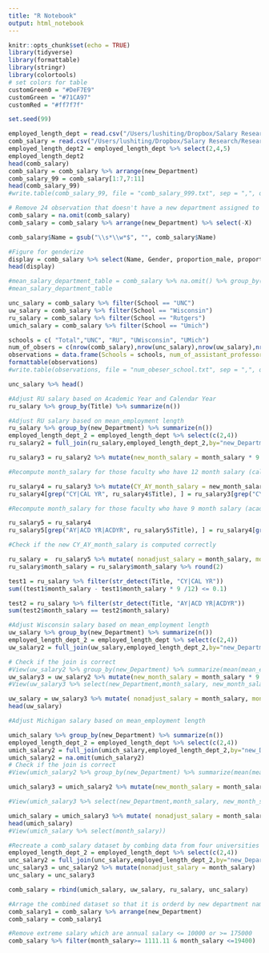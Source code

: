 ```yaml
---
title: "R Notebook"
output: html_notebook
---
```


```r
knitr::opts_chunk$set(echo = TRUE)
library(tidyverse)
library(formattable)
library(stringr)
library(colortools)
# set colors for table
customGreen0 = "#DeF7E9"
customGreen = "#71CA97"
customRed = "#ff7f7f"

set.seed(99)

```

```r
employed_length_dept = read.csv("/Users/lushiting/Dropbox/Salary Research/Research/Research_Salary_Database/employed_length_dept.csv")
comb_salary = read.csv("/Users/lushiting/Dropbox/Salary Research/Research/Research_Salary_Database/6_combined_salary_genderize_dept_4U.csv")
employed_length_dept2 = employed_length_dept %>% select(2,4,5)
employed_length_dept2
head(comb_salary)
comb_salary = comb_salary %>% arrange(new_Department)
comb_salary_99 = comb_salary[1:7,7:11]
head(comb_salary_99)
#write.table(comb_salary_99, file = "comb_salary_999.txt", sep = ",", quote = FALSE, row.names = F)

```

```r
# Remove 24 observation that doesn't have a new department assigned to 
comb_salary = na.omit(comb_salary) 
comb_salary = comb_salary %>% arrange(new_Department) %>% select(-X)

comb_salary$Name = gsub("\\s*\\w*$", "", comb_salary$Name)

#Figure for genderize
display = comb_salary %>% select(Name, Gender, proportion_male, proportion_female)
head(display)
```
```r
#mean_salary_department_table = comb_salary %>% na.omit() %>% group_by(new_Department) %>% summarize(mean_salary = sprintf("%0.0f",mean(month_salary)), n())
#mean_salary_department_table
```

```r
unc_salary = comb_salary %>% filter(School == "UNC")
uw_salary = comb_salary %>% filter(School == "Wisconsin")
ru_salary = comb_salary %>% filter(School == "Rutgers")
umich_salary = comb_salary %>% filter(School == "Umich")

schools = c( "Total","UNC", "RU", "UWisconsin", "UMich")
num_of_obsers = c(nrow(comb_salary),nrow(unc_salary),nrow(uw_salary),nrow(ru_salary),nrow(umich_salary))
observations = data.frame(Schools = schools, num_of_assistant_professor = num_of_obsers)
formattable(observations)
#write.table(observations, file = "num_obeser_school.txt", sep = ",", quote = FALSE, row.names = F)

unc_salary %>% head()
```

```r
#Adjust RU salary based on Academic Year and Calendar Year
ru_salary %>% group_by(Title) %>% summarize(n())

#Adjust RU salary based on mean_employment length
ru_salary %>% group_by(new_Department) %>% summarize(n())
employed_length_dept_2 = employed_length_dept %>% select(c(2,4))
ru_salary2 = full_join(ru_salary,employed_length_dept_2,by="new_Department")

ru_salary3 = ru_salary2 %>% mutate(new_month_salary = month_salary * 9 / mean_employed_length)

#Recompute month_salary for those faculty who have 12 month salary (calendar year)

ru_salary4 = ru_salary3 %>% mutate(CY_AY_month_salary = new_month_salary)
ru_salary4[grep("CY|CAL YR", ru_salary4$Title), ] = ru_salary3[grep("CY|CAL YR", ru_salary3$Title), ] %>% mutate(CY_AY_month_salary = month_salary * 9 / 12)

#Recompute month_salary for those faculty who have 9 month salary (academic year)

ru_salary5 = ru_salary4
ru_salary5[grep("AY|ACD YR|ACDYR", ru_salary5$Title), ] = ru_salary4[grep("AY|ACD YR|ACDYR", ru_salary4$Title), ] %>% mutate(CY_AY_month_salary = month_salary)

#Check if the new CY_AY_month_salary is computed correctly

ru_salary =  ru_salary5 %>% mutate( nonadjust_salary = month_salary, month_salary = CY_AY_month_salary) %>% select(-c(new_month_salary, CY_AY_month_salary))
ru_salary$month_salary = ru_salary$month_salary %>% round(2)

test1 = ru_salary %>% filter(str_detect(Title, "CY|CAL YR"))
sum((test1$month_salary - test1$month_salary * 9 /12) <= 0.1)

test2 = ru_salary %>% filter(str_detect(Title, "AY|ACD YR|ACDYR"))
sum(test2$month_salary == test2$month_salary)


```

```r
#Adjust Wisconsin salary based on mean_employment length
uw_salary %>% group_by(new_Department) %>% summarize(n())
employed_length_dept_2 = employed_length_dept %>% select(c(2,4))
uw_salary2 = full_join(uw_salary,employed_length_dept_2,by="new_Department")

# Check if the join is correct
#View(uw_salary2 %>% group_by(new_Department) %>% summarize(mean(mean_employed_length)))
uw_salary3 = uw_salary2 %>% mutate(new_month_salary = month_salary * 9 / mean_employed_length)
#View(uw_salary3 %>% select(new_Department,month_salary, new_month_salary, mean_employed_length))

uw_salary = uw_salary3 %>% mutate( nonadjust_salary = month_salary, month_salary = new_month_salary) %>% select(-new_month_salary)
head(uw_salary)
```

```r
#Adjust Michigan salary based on mean_employment length

umich_salary %>% group_by(new_Department) %>% summarize(n())
employed_length_dept_2 = employed_length_dept %>% select(c(2,4))
umich_salary2 = full_join(umich_salary,employed_length_dept_2,by="new_Department")
umich_salary2 = na.omit(umich_salary2)
# Check if the join is correct
#View(umich_salary2 %>% group_by(new_Department) %>% summarize(mean(mean_employed_length)))

umich_salary3 = umich_salary2 %>% mutate(new_month_salary = month_salary * 9 / mean_employed_length)

#View(umich_salary3 %>% select(new_Department,month_salary, new_month_salary, mean_employed_length))

umich_salary = umich_salary3 %>% mutate( nonadjust_salary = month_salary, month_salary = new_month_salary) %>% select(-new_month_salary)
head(umich_salary)
#View(umich_salary %>% select(month_salary))
```

```r
#Recreate a comb_salary dataset by combing data from four universities
employed_length_dept_2 = employed_length_dept %>% select(c(2,4))
unc_salary2 = full_join(unc_salary,employed_length_dept_2,by="new_Department")
unc_salary3 = unc_salary2 %>% mutate(nonadjust_salary = month_salary)
unc_salary = unc_salary3 

comb_salary = rbind(umich_salary, uw_salary, ru_salary, unc_salary)

#Arrage the combined dataset so that it is orderd by new department name
comb_salary1 = comb_salary %>% arrange(new_Department)
comb_salary = comb_salary1

#Remove extreme salary which are annual salary <= 10000 or >= 175000
comb_salary %>% filter(month_salary>= 1111.11 & month_salary <=19400)
```